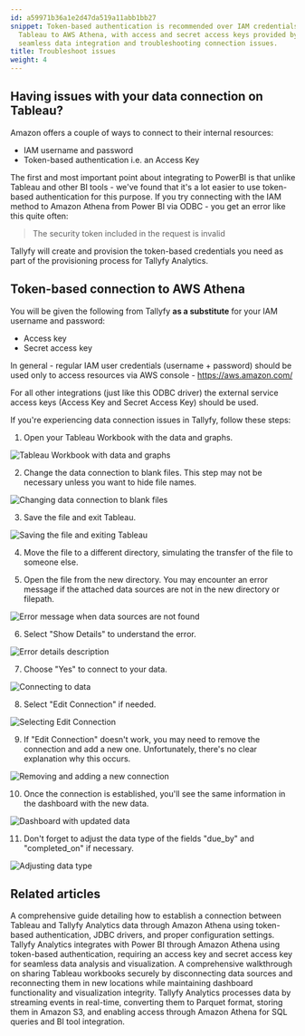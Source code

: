 ```yaml
---
id: a59971b36a1e2d47da519a11abb1bb27
snippet: Token-based authentication is recommended over IAM credentials when connecting
  Tableau to AWS Athena, with access and secret access keys provided by Tallyfy for
  seamless data integration and troubleshooting connection issues.
title: Troubleshoot issues
weight: 4
---
```


## Having issues with your data connection on Tableau?

Amazon offers a couple of ways to connect to their internal resources:

* IAM username and password
* Token-based authentication i.e. an Access Key

The first and most important point about integrating to PowerBI is that unlike Tableau and other BI tools - we've found that it's a lot easier to use token-based authentication for this purpose. If you try connecting with the IAM method to Amazon Athena from Power BI via ODBC - you get an error like this quite often:

> The security token included in the request is invalid

Tallyfy will create and provision the token-based credentials you need as part of the provisioning process for Tallyfy Analytics.

## Token-based connection to AWS Athena

You will be given the following from Tallyfy **as a substitute** for your IAM username and password:

* Access key
* Secret access key

In general - regular IAM user credentials (username + password) should be used only to access resources via AWS console - https://aws.amazon.com/

For all other integrations (just like this ODBC driver) the external service access keys (Access Key and Secret Access Key) should be used.

If you're experiencing data connection issues in Tallyfy, follow these steps:

1. Open your Tableau Workbook with the data and graphs.

![Tableau Workbook with data and graphs](https://screenshots.tallyfy.com/tableau-troubleshooting-1.png)

2. Change the data connection to blank files. This step may not be necessary unless you want to hide file names.

![Changing data connection to blank files](https://screenshots.tallyfy.com/tableau-troubleshooting-2.jpg)

3. Save the file and exit Tableau.

![Saving the file and exiting Tableau](https://screenshots.tallyfy.com/tableau-troubleshooting-3.jpg)

4. Move the file to a different directory, simulating the transfer of the file to someone else.

5. Open the file from the new directory. You may encounter an error message if the attached data sources are not in the new directory or filepath.

![Error message when data sources are not found](https://screenshots.tallyfy.com/tableau-troubleshooting-4.jpg)

6. Select "Show Details" to understand the error.

![Error details description](https://screenshots.tallyfy.com/tableau-troubleshooting-5.jpg)

7. Choose "Yes" to connect to your data.

![Connecting to data](https://screenshots.tallyfy.com/tableau-troubleshooting-6.jpg)

8. Select "Edit Connection" if needed.

![Selecting Edit Connection](https://screenshots.tallyfy.com/tableau-troubleshooting-7.jpg)

9. If "Edit Connection" doesn't work, you may need to remove the connection and add a new one. Unfortunately, there's no clear explanation why this occurs.

![Removing and adding a new connection](https://screenshots.tallyfy.com/tableau-troubleshooting-8.jpg)

10. Once the connection is established, you'll see the same information in the dashboard with the new data.

![Dashboard with updated data](https://screenshots.tallyfy.com/tableau-troubleshooting-9.jpg)

11. Don't forget to adjust the data type of the fields "due_by" and "completed_on" if necessary.

![Adjusting data type](https://screenshots.tallyfy.com/tableau-troubleshooting-10.jpg)


## Related articles
<CardGrid>
<LinkTitleCard header="<b>Tableau > Connect Tableau to Tallyfy</b>" href="/products/pro/integrations/analytics/tableau/how-can-i-connect-tableau-to-my-tallyfy-data/" > A comprehensive guide detailing how to establish a connection between Tableau and Tallyfy Analytics data through Amazon Athena using token-based authentication, JDBC drivers, and proper configuration settings. </LinkTitleCard>
<LinkTitleCard header="<b>Powerbi > Connect PowerBI</b>" href="/products/pro/integrations/analytics/powerbi/how-to-analyze-tallyfy-workflows-with-power-bi/" > Tallyfy Analytics integrates with Power BI through Amazon Athena using token-based authentication, requiring an access key and secret access key for seamless data analysis and visualization. </LinkTitleCard>
<LinkTitleCard header="<b>Tableau > Share a Tableau workbook</b>" href="/products/pro/integrations/analytics/tableau/share-workbook-without-data/" > A comprehensive walkthrough on sharing Tableau workbooks securely by disconnecting data sources and reconnecting them in new locations while maintaining dashboard functionality and visualization integrity. </LinkTitleCard>
<LinkTitleCard header="<b>Analytics > How Tallyfy Analytics works</b>" href="/products/pro/integrations/analytics/how-does-tallyfy-analytics-process-my-data/" > Tallyfy Analytics processes data by streaming events in real-time, converting them to Parquet format, storing them in Amazon S3, and enabling access through Amazon Athena for SQL queries and BI tool integration. </LinkTitleCard>
</CardGrid>